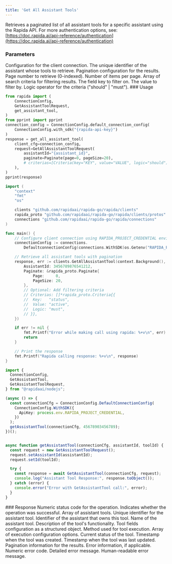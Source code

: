```yaml
---
title: 'Get All Assistant Tools'
---
```

Retrieves a paginated list of all assistant tools for a specific assistant using the Rapida API.
<Info>
For more authentication options, see: [https://doc.rapida.ai/api-reference/authentication](https://doc.rapida.ai/api-reference/authentication)
</Info>
### Parameters
<ParamField body="connectionConfig" type="ConnectionConfig" required>
Configuration for the client connection.
</ParamField>
<ParamField body="request" type="GetAllAssistantToolRequest" required>
<Expandable>
<ParamField body="assistantId" type="uint64" required>
The unique identifier of the assistant whose tools to retrieve.
</ParamField>
<ParamField body="paginate" type="Paginate" optional>
Pagination configuration for the results.
<Expandable>
<ParamField body="page" type="uint32">
Page number to retrieve (0-indexed).
</ParamField>
<ParamField body="pageSize" type="uint32">
Number of items per page.
</ParamField>
</Expandable>
</ParamField>
<ParamField body="criterias" type="Criteria[]" optional>
Array of search criteria for filtering results.
<Expandable>
<ParamField body="key" type="string">
The field key to filter on.
</ParamField>
<ParamField body="value" type="string">
The value to filter by.
</ParamField>
<ParamField body="logic" type="string">
Logic operator for the criteria ("should" | "must").
</ParamField>
</Expandable>
</ParamField>
</Expandable>
</ParamField>
### Usage
<CodeGroup>


```python Python
from rapida import (
    ConnectionConfig,
    GetAssistantToolRequest,
    get_assistant_tool,
)
from pprint import pprint
connection_config = ConnectionConfig.default_connection_config(
    ConnectionConfig.with_sdk("{rapida-api-key}")
)
response = get_all_assistant_tool(
    client_cfg=connection_config,
    request=GetAllAssistantToolRequest(
        assistantId="{assistant_id}",
        paginate=Paginate(page=0, pageSize=20),
        # criterias=[Criteria(key="KEY", value="VALUE", logic="should")],
    ),
)
pprint(response)
```

```go Go
import (
	"context"
	"fmt"
	"os"

	clients "github.com/rapidaai/rapida-go/rapida/clients"
	rapida_proto "github.com/rapidaai/rapida-go/rapida/clients/protos"
	connections "github.com/rapidaai/rapida-go/rapida/connections"
)

func main() {
	// Configure client connection using RAPIDA_PROJECT_CREDENTIAL environment variable
	connectionConfig := connections.
		DefaultconnectionConfig(connections.WithSDK(os.Getenv("RAPIDA_PROJECT_CREDENTIAL")))

	// Retrieve all assistant tools with pagination
	response, err := clients.GetAllAssistantTool(context.Background(), connectionConfig, &rapida_proto.GetAllAssistantToolRequest{
		AssistantId: 3456789876541212,
		Paginate: &rapida_proto.Paginate{
			Page:     0,
			PageSize: 20,
		},
		// Optional: Add filtering criteria
		// Criterias: []*rapida_proto.Criteria{{
		// 	Key:   "status",
		// 	Value: "active",
		// 	Logic: "must",
		// }},
	})

	if err != nil {
		fmt.Printf("Error while making call using rapida: %+v\n", err)
		return
	}

	// Print the response
	fmt.Printf("Rapida calling response: %+v\n", response)
}

```

```typescript NodeJs
import {
  ConnectionConfig,
  GetAssistantTool,
  GetAssistantToolRequest,
} from "@rapidaai/nodejs";

(async () => {
  const connectionCfg = ConnectionConfig.DefaultConnectionConfig(
    ConnectionConfig.WithSDK({
      ApiKey: process.env.RAPIDA_PROJECT_CREDENTIAL,
    })
  );
  getAssistantTool(connectionCfg, 45678903456789);
})();


async function getAssistantTool(connectionCfg, assistantId, toolId) {
  const request = new GetAssistantToolRequest();
  request.setAssistantId(assistantId);
  request.setId(toolId);

  try {
    const response = await GetAssistantTool(connectionCfg, request);
    console.log("Assistant Tool Response:", response.toObject());
  } catch (error) {
    console.error("Error with GetAssistantTool call:", error);
  }
}

```
</CodeGroup>
### Response
<ParamField body="code" type="int32">
Numeric status code for the operation.
</ParamField>
<ParamField body="success" type="boolean">
Indicates whether the operation was successful.
</ParamField>
<ParamField body="data" type="AssistantTool[]">
Array of assistant tools.
<Expandable>
<ParamField body="id" type="uint64">
Unique identifier for the assistant tool.
</ParamField>
<ParamField body="assistantId" type="uint64">
Identifier of the assistant that owns this tool.
</ParamField>
<ParamField body="name" type="string">
Name of the assistant tool.
</ParamField>
<ParamField body="description" type="string">
Description of the tool's functionality.
</ParamField>
<ParamField body="fields" type="Struct">
Tool fields configuration as a structured object.
</ParamField>
<ParamField body="executionMethod" type="string">
Method used for tool execution.
</ParamField>
<ParamField body="executionOptions" type="Metadata[]">
Array of execution configuration options.
</ParamField>
<ParamField body="status" type="string">
Current status of the tool.
</ParamField>
<ParamField body="createdDate" type="timestamp">
Timestamp when the tool was created.
</ParamField>
<ParamField body="updatedDate" type="timestamp">
Timestamp when the tool was last updated.
</ParamField>
</Expandable>
</ParamField>
<ParamField body="paginated" type="Paginated">
Pagination information for the results.
</ParamField>
<ParamField body="error" type="object">
Error information, if applicable.
<Expandable>
<ResponseField name="errorCode" type="uint64">
Numeric error code.
</ResponseField>
<ResponseField name="errorMessage" type="string">
Detailed error message.
</ResponseField>
<ResponseField name="humanMessage" type="string">
Human-readable error message.
</ResponseField>
</Expandable>
</ParamField>